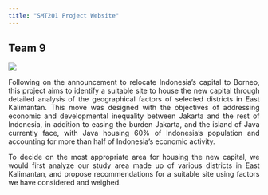 ```yaml
---
title: "SMT201 Project Website"
---
```

## Team 9
![](img/team.png)

<p style="text-align: justify;">Following on the announcement to relocate Indonesia’s capital to Borneo, this project aims to identify a suitable site to house the new capital through detailed analysis of the geographical factors of selected districts in East Kalimantan. This move was designed with the objectives of addressing economic and developmental inequality between Jakarta and the rest of Indonesia, in addition to easing the burden Jakarta, and the island of Java currently face, with Java housing 60% of Indonesia’s population and accounting for more than half of Indonesia’s economic activity. </p>

<p style="text-align: justify;">
To decide on the most appropriate area for housing the new capital, we would first analyze our study area made up of various districts in East Kalimantan, and propose recommendations for a suitable site using factors we have considered and weighed. </p>